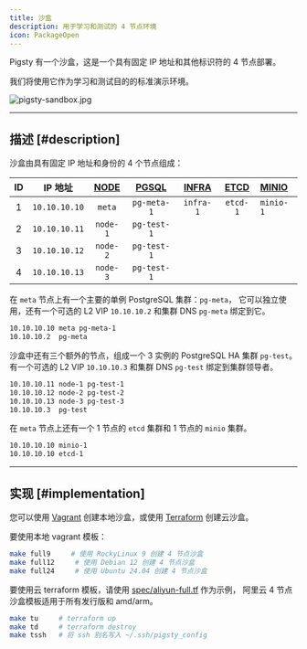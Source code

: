 ```yaml
---
title: 沙盒
description: 用于学习和测试的 4 节点环境
icon: PackageOpen
---
```


Pigsty 有一个沙盒，这是一个具有固定 IP 地址和其他标识符的 4 节点部署。

我们将使用它作为学习和测试目的的标准演示环境。

![pigsty-sandbox.jpg](/img/pigsty/sandbox.jpg)

--------

## 描述 [#description]

沙盒由具有固定 IP 地址和身份的 4 个节点组成：

| ID |  IP 地址   | [NODE](/zh/node) | [PGSQL](/zh/pgsql) | [INFRA](/zh/infra) | [**ETCD**](/zh/etcd) | [**MINIO**](/zh/minio) |
|:--:|:-------------:|:-------------:|:---------------:|:---------------:|:-----------------:|:--------------------|
| 1  | `10.10.10.10` |    `meta`     |   `pg-meta-1`   |    `infra-1`    |     `etcd-1`      | `minio-1`           |
| 2  | `10.10.10.11` |   `node-1`    |   `pg-test-1`   |                 |                   |                     |
| 3  | `10.10.10.12` |   `node-2`    |   `pg-test-1`   |                 |                   |                     |
| 4  | `10.10.10.13` |   `node-3`    |   `pg-test-1`   |                 |                   |                     |

在 `meta` 节点上有一个主要的单例 PostgreSQL 集群：`pg-meta`，
它可以独立使用，还有一个可选的 L2 VIP `10.10.10.2` 和集群 DNS `pg-meta` 绑定到它。

```bash
10.10.10.10 meta pg-meta-1
10.10.10.2  pg-meta
```

沙盒中还有三个额外的节点，组成一个 3 实例的 PostgreSQL HA 集群 `pg-test`。
有一个可选的 L2 VIP `10.10.10.3` 和集群 DNS `pg-test` 绑定到集群领导者。

```bash
10.10.10.11 node-1 pg-test-1
10.10.10.12 node-2 pg-test-2
10.10.10.13 node-3 pg-test-3
10.10.10.3  pg-test
```

在 `meta` 节点上还有一个 1 节点的 `etcd` 集群和 1 节点的 `minio` 集群。

```bash
10.10.10.10 minio-1
10.10.10.10 etcd-1
```

------

## 实现 [#implementation]

您可以使用 [Vagrant](/zh/prepare/vagrant) 创建本地沙盒，或使用 [Terraform](/zh/prepare/terraform) 创建云沙盒。

要使用本地 vagrant 模板：

```bash
make full9     # 使用 RockyLinux 9 创建 4 节点沙盒
make full12     # 使用 Debian 12 创建 4 节点沙盒
make full24     # 使用 Ubuntu 24.04 创建 4 节点沙盒
```

要使用云 terraform 模板，请使用 [spec/aliyun-full.tf](https://github.com/pgsty/pigsty/tree/main/terraform/spec/aliyun-full.tf) 作为示例，
阿里云 4 节点沙盒模板适用于所有发行版和 amd/arm。

```bash
make tu     # terraform up
make td     # terraform destroy
make tssh   # 将 ssh 别名写入 ~/.ssh/pigsty_config
```